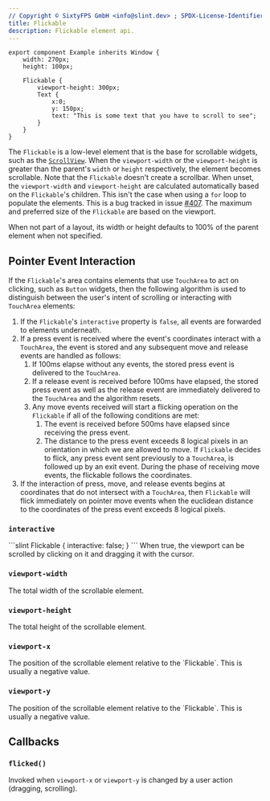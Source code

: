 ```yaml
---
// Copyright © SixtyFPS GmbH <info@slint.dev> ; SPDX-License-Identifier: MIT
title: Flickable
description: Flickable element api.
---
```


```slint playground
export component Example inherits Window {
    width: 270px;
    height: 100px;

    Flickable {
        viewport-height: 300px;
        Text {
            x:0;
            y: 150px;
            text: "This is some text that you have to scroll to see";
        }
    }
}
```

The `Flickable` is a low-level element that is the base for scrollable
widgets, such as the [`ScrollView`](../std-widgets/scrollview). When the `viewport-width` or the
`viewport-height` is greater than the parent's `width` or `height`
respectively, the element becomes scrollable. Note that the `Flickable`
doesn't create a scrollbar. When unset, the `viewport-width` and `viewport-height` are
calculated automatically based on the `Flickable`'s children. This isn't the
case when using a `for` loop to populate the elements. This is a bug tracked in
issue [#407](https://github.com/slint-ui/slint/issues/407).
The maximum and preferred size of the `Flickable` are based on the viewport.

When not part of a layout, its width or height defaults to 100% of the parent
element when not specified.

## Pointer Event Interaction

If the `Flickable`'s area contains elements that use `TouchArea` to act on clicking, such as `Button`
widgets, then the following algorithm is used to distinguish between the user's intent of scrolling or
interacting with `TouchArea` elements:

1. If the `Flickable`'s `interactive` property is `false`, all events are forwarded to elements underneath.
2. If a press event is received where the event's coordinates interact with a `TouchArea`, the event is stored
   and any subsequent move and release events are handled as follows:
   1. If 100ms elapse without any events, the stored press event is delivered to the `TouchArea`.
   2. If a release event is received before 100ms have elapsed, the stored press event as well as the
      release event are immediately delivered to the `TouchArea` and the algorithm resets.
   3. Any move events received will start a flicking operation on the `Flickable` if all of the following
      conditions are met:
        1. The event is received before 500ms have elapsed since receiving the press event.
        2. The distance to the press event exceeds 8 logical pixels in an orientation in which we are allowed to move.
      If `Flickable` decides to flick, any press event sent previously to a `TouchArea`, is followed up
      by an exit event. During the phase of receiving move events, the flickable follows the coordinates.
3. If the interaction of press, move, and release events begins at coordinates that do not intersect with
   a `TouchArea`, then `Flickable` will flick immediately on pointer move events when the euclidean distance
   to the coordinates of the press event exceeds 8 logical pixels.


### `interactive`
<SlintProperty propName="interactive" typeName="bool" defaultValue="true">
<CodeSnippetMD imagePath="/src/assets/generated/flickable-interactive.png"  imageWidth="200" imageHeight="200"  imageAlt='flickable interactive'>
```slint
Flickable {
    interactive: false;
}
```
</CodeSnippetMD>
When true, the viewport can be scrolled by clicking on it and dragging it with the cursor.

</SlintProperty>

### `viewport-width`
<SlintProperty propName="viewport-width" typeName="length">
The total width of the scrollable element.
</SlintProperty>

### `viewport-height`
<SlintProperty propName="viewport-height" typeName="length">
The total height of the scrollable element.
</SlintProperty>


### `viewport-x`
<SlintProperty propName="viewport-x" typeName="length">
The position of the scrollable element relative to the `Flickable`. This is usually a negative value.
</SlintProperty>


### `viewport-y`
<SlintProperty propName="viewport-y" typeName="length">
The position of the scrollable element relative to the `Flickable`. This is usually a negative value.
</SlintProperty>

## Callbacks

### `flicked()`
Invoked when `viewport-x` or `viewport-y` is changed by a user action (dragging, scrolling).
